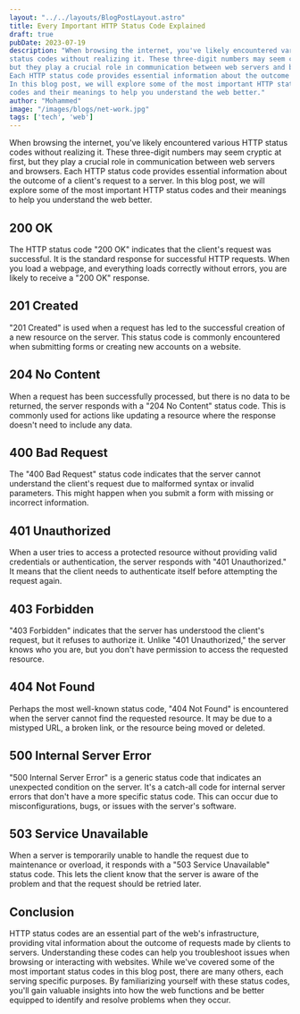 ```yaml
---
layout: "../../layouts/BlogPostLayout.astro"
title: Every Important HTTP Status Code Explained
draft: true
pubDate: 2023-07-19
description: "When browsing the internet, you've likely encountered various HTTP 
status codes without realizing it. These three-digit numbers may seem cryptic at first, 
but they play a crucial role in communication between web servers and browsers. 
Each HTTP status code provides essential information about the outcome of a client's request to a server.
In this blog post, we will explore some of the most important HTTP status 
codes and their meanings to help you understand the web better."
author: "Mohammed"
image: "/images/blogs/net-work.jpg"
tags: ['tech', 'web']
---
```


When browsing the internet, you've likely encountered various HTTP 
status codes without realizing it. These three-digit numbers may seem cryptic at first, 
but they play a crucial role in communication between web servers and browsers. 
Each HTTP status code provides essential information about the outcome of a client's request to a server.
In this blog post, we will explore some of the most important HTTP status 
codes and their meanings to help you understand the web better.

## 200 OK

The HTTP status code "200 OK" indicates that the client's request was successful. 
It is the standard response for successful HTTP requests. When you load a webpage, 
and everything loads correctly without errors, you are likely to receive a "200 OK" response.

## 201 Created

"201 Created" is used when a request has led to the successful creation of a new 
resource on the server. This status code is commonly encountered when submitting 
forms or creating new accounts on a website.

## 204 No Content

When a request has been successfully processed, but there is no data to be returned, 
the server responds with a "204 No Content" status code. This is commonly used for actions like 
updating a resource where the response doesn't need to include any data.

## 400 Bad Request

The "400 Bad Request" status code indicates that the server cannot understand the 
client's request due to malformed syntax or invalid parameters. 
This might happen when you submit a form with missing or incorrect information.

## 401 Unauthorized

When a user tries to access a protected resource without providing valid credentials or 
authentication, the server responds with "401 Unauthorized." It means that the client needs 
to authenticate itself before attempting the request again.

## 403 Forbidden

"403 Forbidden" indicates that the server has understood the client's request, but it refuses 
to authorize it. Unlike "401 Unauthorized," the server knows who you are, but you don't have 
permission to access the requested resource.

## 404 Not Found

Perhaps the most well-known status code, "404 Not Found" is encountered when the server 
cannot find the requested resource. It may be due to a mistyped URL, a broken link, or the 
resource being moved or deleted.

## 500 Internal Server Error

"500 Internal Server Error" is a generic status code that indicates an unexpected 
condition on the server. It's a catch-all code for internal server errors that don't have a 
more specific status code. This can occur due to misconfigurations, bugs, or issues with the 
server's software.

## 503 Service Unavailable

When a server is temporarily unable to handle the request due to maintenance or overload, 
it responds with a "503 Service Unavailable" status code. This lets the client know that the 
server is aware of the problem and that the request should be retried later.

## Conclusion

HTTP status codes are an essential part of the web's infrastructure, 
providing vital information about the outcome of requests made by clients to servers. 
Understanding these codes can help you troubleshoot issues when browsing or interacting with websites. 
While we've covered some of the most important status codes in this blog post, there are many 
others, each serving specific purposes. By familiarizing yourself with these status codes, 
you'll gain valuable insights into how the web functions and be better equipped to identify 
and resolve problems when they occur.

